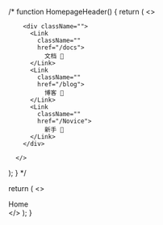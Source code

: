 /* function HomepageHeader() {
  return (
<>

        <div className="">
          <Link
            className=""
            href="/docs">
              文档 📖
          </Link>
          <Link
            className=""
            href="/blog">
              博客 📰
          </Link>
          <Link
            className=""
            href="/Novice">
              新手 🚀
          </Link>
        </div>

      </>

  );
} */


  return (
    <>
      <div>
       Home
      </div>
    </>
  );
}